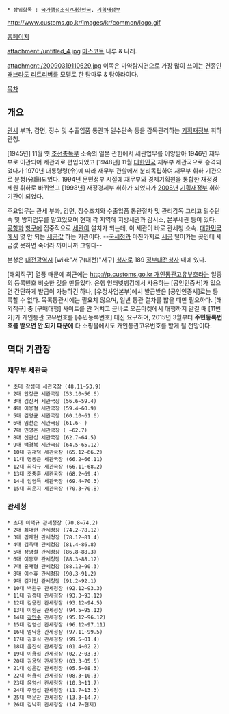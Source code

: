 * 상위항목 : [[국가행정조직/대한민국]], [[기획재정부]]

http://www.customs.go.kr/images/kr/common/logo.gif

[http://www.customs.go.kr/kcshome/index.jsp 홈페이지]

attachment:/untitled_4.jpg
[[마스코트]] 나루 & 나래.

attachment:/20090319110629.jpg
이쪽은 마약탐지견으로 가장 많이 쓰이는 견종인 [[래브라도 리트리버]]를 모델로 한 탐마루 & 탐아라이다.

{{{+1 關稅廳 / Korea Customs Service:'''KCS''' 또는 '''Customs''' }}}

[[목차]]
== 개요 ==
[[관세]] 부과, 감면, 징수 및 수출입품 통관과 밀수단속 등을 감독관리하는 [[기획재정부]] 휘하관청. 

[1945년] 11월 옛 [[조선총독부]] 소속의 일본 관헌에서 세관업무를 이양받아 1946년 재무부로 이관되어 세관과로 편입되었고 [1948년] 11월 [[대한민국]] 재무부 세관국으로 승격되었다가 1970년 대통령령(令)에 따라 재무부 관할에서 분리독립하여 재무부 휘하 기관으로 분청(分廳)되었다. 1994년 문민정부 시절에 재무부와 경제기획원을 통합한 재정경제원 휘하로 바뀌었고 [1998년] 재정경제부 휘하가 되었다가 [[2008년]] [[기획재정부]] 휘하기관이 되었다. 

주요업무는 관세 부과, 감면, 징수조치와 수출입품 통관절차 및 관리감독 그리고 밀수단속 및 방지업무를 맡고있으며 현재 각 지역에 지방세관과 감시소, 본부세관 등이 있다. [[공항]]과 [[항구]]에 집중적으로 [[세관]]이 설치가 되는데, 이 세관이 바로 관세청 소속. [[대한민국]]에서 몇 안 되는 [[세금]]값 하는 기관이다. --[[국세청]]과 마찬가지로 [[세금]] 털어가는 곳인데 세금값 못하면 죽어라 까이니까 그렇다--

본청은 [[대전광역시]] [wiki:"서구(대전)"서구] [[청사로]] 189 [[정부대전청사]] 내에 있다. 

[해외직구] 열풍 때문에 최근에는 [[http://p.customs.go.kr 개인통관고유부호]]라는 일종의 등록번호 비슷한 것을 만들었다. 은행 인터넷뱅킹에서 사용하는 [공인인증서]가 있으면 간단하게 발급이 가능하긴 하나, [우정사업본부]에서 발급받은 [공인인증서]로는 등록할 수 없다. 목록통관시에는 필요치 않으며, 일반 통관 절차를 밟을 때만 필요하다. [해외직구] 중 [구매대행] 사이트를 안 거치고 곧바로 오픈마켓에서 대행까지 맡길 때 [11번가]가 개인통관 고유번호를 [주민등록번호] 대신 요구하며, 2015년 3월부터 '''주민등록번호를 받으면 안 되기 때문에''' 타 소핑몰에서도 개인통관고유번호를 받게 될 전망이다.
== 역대 기관장 ==
=== 재무부 세관국 ===
 * 초대 강성태 세관국장 (48.11~53.9)
 * 2대 안정근 세관국장 (53.10~56.6)
 * 3대 김신서 세관국장 (56.6~59.4)
 * 4대 이용철 세관국장 (59.4~60.9)
 * 5대 김영균 세관국장 (60.10~61.6)
 * 6대 임천순 세관국장 (61.6~ )
 * 7대 민영훈 세관국장 ( ~62.7)
 * 8대 신관섭 세관국장 (62.7~64.5)
 * 9대 백경복 세관국장 (64.5~65.12)
 * 10대 김재덕 세관국장 (65.12~66.2)
 * 11대 명동근 세관국장 (66.2~66.11)
 * 12대 최각규 세관국장 (66.11~68.2)
 * 13대 조충훈 세관국장 (68.2~69.4)
 * 14새 임영득 세관국장 (69.4~70.3)
 * 15대 최운지 세관국장 (70.3~70.8)
=== 관세청 ===
 * 초대 이택규 관세청장 (70.8~74.2)
 * 2대 최대현 관세청장 (74.2~78.12)
 * 3대 김재현 관세청장 (78.12~81.4)
 * 4대 김욱태 관세청장 (81.4~86.8)
 * 5대 장영철 관세청장 (86.8~88.3)
 * 6대 이동호 관세청장 (88.3~88.12)
 * 7대 홍재형 관세청장 (88.12~90.3)
 * 8대 이수휴 관세청장 (90.3~91.2)
 * 9대 김기인 관세청장 (91.2~92.1)
 * 10대 백원구 관세청장 (92.12~93.3)
 * 11대 김경태 관세청장 (93.3~93.12)
 * 12대 김용진 관세청장 (93.12~94.5)
 * 13대 이환균 관세청장 (94.5~95.12)
 * 14대 [[강만수]] 관세청장 (95.12~96.12)
 * 15대 김영섭 관세청장 (96.12~97.11)
 * 16대 엄낙용 관세청장 (97.11~99.5)
 * 17대 김호식 관세청장 (99.5~01.4)
 * 18대 윤진식 관세청장 (01.4~02.2)
 * 19대 이용섭 관세청장 (02.2~03.3)
 * 20대 김용덕 관세청장 (03.3~05.5)
 * 21대 성윤갑 관세청장 (05.5~08.3)
 * 22대 허용석 관세청장 (08.3~10.3)
 * 23대 윤영선 관세청장 (10.3~11.7)
 * 24대 주영섭 관세청장 (11.7~13.3)
 * 25대 백운찬 관세청장 (13.3~14.7)
 * 26대 김낙회 관세청장 (14.7~현재)
